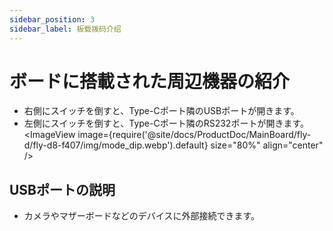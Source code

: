 ```yaml
---
sidebar_position: 3
sidebar_label: 板载拨码介绍
---
```


# ボードに搭載された周辺機器の紹介

* 右側にスイッチを倒すと、Type-Cポート隣のUSBポートが開きます。
* 左側にスイッチを倒すと、Type-Cポート隣のRS232ポートが開きます。
    <ImageView image={require('@site/docs/ProductDoc/MainBoard/fly-d/fly-d8-f407/img/mode_dip.webp').default} size="80%" align="center" />

## USBポートの説明

* カメラやマザーボードなどのデバイスに外部接続できます。